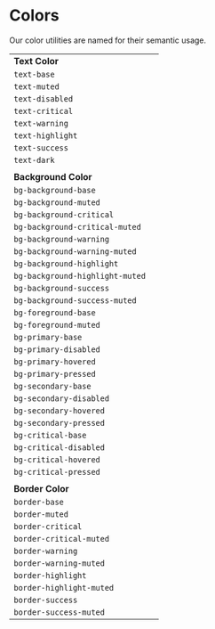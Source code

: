 

<Meta title="CSS Utilities/Colors" />

# Colors

Our color utilities are named for their semantic usage.

|                                 |                                                  |
| ------------------------------- | ------------------------------------------------ |
| **Text Color**                  |                                                  |
| `text-base`                     | <TextColor name="text-base" />                   |
| `text-muted`                    | <TextColor name="text-muted" />                  |
| `text-disabled`                 | <TextColor name="text-disabled" />               |
| `text-critical`                 | <TextColor name="text-critical" />               |
| `text-warning`                  | <TextColor name="text-warning" />                |
| `text-highlight`                | <TextColor name="text-highlight" />              |
| `text-success`                  | <TextColor name="text-success" />                |
| `text-dark`                     | <TextColor name="text-dark" dark />              |
|                                 |                                                  |
| **Background Color**            |                                                  |
| `bg-background-base`            | <BgColor name="bg-background-base" />            |
| `bg-background-muted`           | <BgColor name="bg-background-muted" />           |
| `bg-background-critical`        | <BgColor name="bg-background-critical" />        |
| `bg-background-critical-muted`  | <BgColor name="bg-background-critical-muted" />  |
| `bg-background-warning`         | <BgColor name="bg-background-warning" />         |
| `bg-background-warning-muted`   | <BgColor name="bg-background-warning-muted" />   |
| `bg-background-highlight`       | <BgColor name="bg-background-highlight" />       |
| `bg-background-highlight-muted` | <BgColor name="bg-background-highlight-muted" /> |
| `bg-background-success`         | <BgColor name="bg-background-success" />         |
| `bg-background-success-muted`   | <BgColor name="bg-background-success-muted" />   |
| `bg-foreground-base`            | <BgColor name="bg-foreground-base" />            |
| `bg-foreground-muted`           | <BgColor name="bg-foreground-muted" />           |
| `bg-primary-base`               | <BgColor name="bg-primary-base" />               |
| `bg-primary-disabled`           | <BgColor name="bg-primary-disabled" />           |
| `bg-primary-hovered`            | <BgColor name="bg-primary-hovered" />            |
| `bg-primary-pressed`            | <BgColor name="bg-primary-pressed" />            |
| `bg-secondary-base`             | <BgColor name="bg-secondary-base" />             |
| `bg-secondary-disabled`         | <BgColor name="bg-secondary-disabled" />         |
| `bg-secondary-hovered`          | <BgColor name="bg-secondary-hovered" />          |
| `bg-secondary-pressed`          | <BgColor name="bg-secondary-pressed" />          |
| `bg-critical-base`              | <BgColor name="bg-critical-base" />              |
| `bg-critical-disabled`          | <BgColor name="bg-critical-disabled" />          |
| `bg-critical-hovered`           | <BgColor name="bg-critical-hovered" />           |
| `bg-critical-pressed`           | <BgColor name="bg-critical-pressed" />           |
|                                 |                                                  |
| **Border Color**                |                                                  |
| `border-base`                   | <BorderColor name="border-base" />               |
| `border-muted`                  | <BorderColor name="border-muted" />              |
| `border-critical`               | <BorderColor name="border-critical" />           |
| `border-critical-muted`         | <BorderColor name="border-critical-muted" />     |
| `border-warning`                | <BorderColor name="border-warning" />            |
| `border-warning-muted`          | <BorderColor name="border-warning-muted" />      |
| `border-highlight`              | <BorderColor name="border-highlight" />          |
| `border-highlight-muted`        | <BorderColor name="border-highlight-muted" />    |
| `border-success`                | <BorderColor name="border-success" />            |
| `border-success-muted`          | <BorderColor name="border-success-muted" />      |
